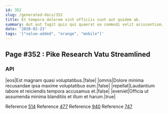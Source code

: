 ```yaml
---
id: 352
slug: /generated-docs/352
title: Et tempora dolorem sint officiis sunt aut quidem ab.
summary: Aut aut fugit quis qui quaerat ea commodi velit accusantium.
date: '2020-02-23'
tags: '["value-added", "orange", "mobile"]'
---
```

<Partial />

## Page #352 : Pike Research Vatu Streamlined
### API

|eos|Est magnam quasi voluptatibus.|false|
|omnis|Dolore minima recusandae ipsa maxime voluptatibus eum.|false|
|repellat|Laudantium labore et reiciendis tempora accusamus et.|false|
|eveniet|Officia ut assumenda minima blanditiis et illum et harum.|true|

Reference [514](/generated-docs/514)
Reference [477](/generated-docs/477)
Reference [940](/generated-docs/940)
Reference [747](/generated-docs/747)



